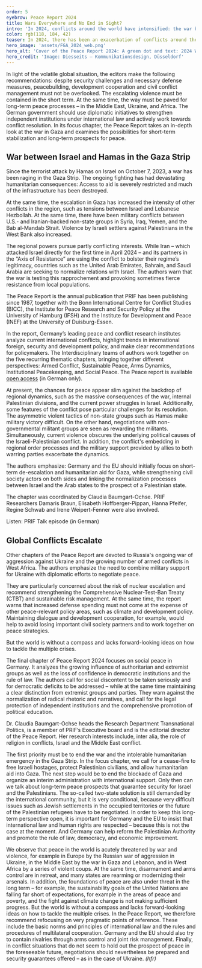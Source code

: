 ```yaml
---
order: 5
eyebrow: Peace Report 2024
title: Wars Everywhere and No End in Sight?
intro: 'In 2024, conflicts around the world have intensified: the war between Israel and Hamas in the Gaza Strip threatens to escalate into a regional conflagration; Russia’s war of aggression against Ukraine continues unabated; armed conflicts and military coups are destabilizing parts of West Africa. The risk of nuclear escalation also continues to rise, while international peacekeeping rules and institutions are losing their binding force. The Peace Report 2024 comments on these developments and outlines possible solutions.'
color: rgb(118, 184, 42)
teaser: In 2024, there has been an exacerbation of conflicts around the world. The Peace Report comments on the situation and identifies possible solutions.
hero_image: 'assets/FGA_2024_web.png'
hero_alt: 'Cover of the Peace Report 2024: A green dot and text: 2024 Welt ohne Kompass / friedensgutachten.'
hero_credit: 'Image: Diesseits – Kommunikationsdesign, Düsseldorf'
---
```


<Leadin>In light of the</Leadin> volatile global situation, the editors make the following recommendations: despite security challenges and necessary defense measures, peacebuilding, development cooperation and civil conflict management must not be overlooked. The escalating violence must be contained in the short term. At the same time, the way must be paved for long-term peace processes – in the Middle East, Ukraine, and Africa. The German government should use diplomatic initiatives to strengthen independent institutions under international law and actively work towards conflict resolution. In its focus chapter, the Peace Report takes an in-depth look at the war in Gaza and examines the possibilities for short-term stabilization and long-term prospects for peace.

## War between Israel and Hamas in the Gaza Strip

Since the terrorist attack by Hamas on Israel on October 7, 2023, a war has been raging in the Gaza Strip. The ongoing fighting has had devastating humanitarian consequences: Access to aid is severely restricted and much of the infrastructure has been destroyed.

At the same time, the escalation in Gaza has increased the intensity of other conflicts in the region, such as tensions between Israel and Lebanese Hezbollah. At the same time, there have been military conflicts between U.S.- and Iranian-backed non-state groups in Syria, Iraq, Yemen, and the Bab al-Mandab Strait. Violence by Israeli settlers against Palestinians in the West Bank also increased.

The regional powers pursue partly conflicting interests. While Iran – which attacked Israel directly for the first time in April 2024 – and its partners in the “Axis of Resistance” are using the conflict to bolster their regime’s legitimacy, countries such as the United Arab Emirates, Bahrain, and Saudi Arabia are seeking to normalize relations with Israel. The authors warn that the war is testing this rapprochement and provoking sometimes fierce resistance from local populations.

<Callout eyebrow="INFO BOX" title="The Peace Report" expandable={false}>

The Peace Report is the annual publication that PRIF has been publishing since 1987, together with the Bonn International Centre for Conflict Studies (BICC), the Institute for Peace Research and Security Policy at the University of Hamburg (IFSH) and the Institute for Development and Peace (INEF) at the University of Duisburg-Essen.

In the report, Germany’s leading peace and conflict research institutes analyze current international conflicts, highlight trends in international foreign, security and development policy, and make clear recommendations for policymakers. The Interdisciplinary teams of authors work together on the five recurring thematic chapters, bringing together different perspectives: Armed Conflict, Sustainable Peace, Arms Dynamics, Institutional Peacekeeping, and Social Peace. The Peace report is available [open access]([https://friedensgutachten.de/user/pages/03.archiv/2024/02.ausgabe/FGA2024_gesamt.pdf) (in German only).

</Callout>

At present, the chances for peace appear slim against the backdrop of regional dynamics, such as the massive consequences of the war, internal Palestinian divisions, and the current power struggles in Israel. Additionally, some features of the conflict pose particular challenges for its resolution. The asymmetric violent tactics of non-state groups such as Hamas make military victory difficult. On the other hand, negotiations with non-governmental militant groups are seen as rewarding the militants. Simultaneously, current violence obscures the underlying political causes of the Israeli-Palestinian conflict. In addition, the conflict's embedding in regional order processes and the military support provided by allies to both warring parties exacerbate the dynamics.

The authors emphasize: Germany and the EU should initially focus on short-term de-escalation and humanitarian aid for Gaza, while strengthening civil society actors on both sides and linking the normalization processes between Israel and the Arab states to the prospect of a Palestinian state.

The chapter was coordinated by Claudia Baumgart-Ochse. PRIF Researchers Damaris Braun, Elisabeth Hoffberger-Pippan, Hanna Pfeifer, Regine Schwab and Irene Weipert-Fenner were also involved.

<Figure
  size="medium"
  src="assets/BPK_web.jpg"
  credit="Photo: PRIF"
  license="PRIF"
  alt="Four people stand in front of a wall with the writing Bundespressekonferenz on it. They hold the 2024 Peace Report in their hands."
></Figure>

<CallToAction url="https://blog.prif.org/2024/09/05/prif-talk-010-das-friedensgutachten-2024/">

Listen: PRIF Talk episode (in German)

</CallToAction>

## Global Conflicts Escalate

Other chapters of the Peace Report are devoted to Russia's ongoing war of aggression against Ukraine and the growing number of armed conflicts in West Africa. The authors emphasize the need to combine military support for Ukraine with diplomatic efforts to negotiate peace.

They are particularly concerned about the risk of nuclear escalation and recommend strengthening the Comprehensive Nuclear-Test-Ban Treaty (CTBT) and sustainable risk management. At the same time, the report warns that increased defense spending must not come at the expense of other peace-relevant policy areas, such as climate and development policy. Maintaining dialogue and development cooperation, for example, would help to avoid losing important civil society partners and to work together on peace strategies.

<Quote>

But the world is without a compass and lacks forward-looking ideas on how to tackle the multiple crises.

</Quote>

The final chapter of Peace Report 2024 focuses on social peace in Germany. It analyzes the growing influence of authoritarian and extremist groups as well as the loss of confidence in democratic institutions and the rule of law. The authors call for social discontent to be taken seriously and for democratic deficits to be addressed – while at the same time maintaining a clear distinction from extremist groups and parties. They warn against the normalization of radical rhetoric and narratives, and call for the legal protection of independent institutions and the comprehensive promotion of political education.


<Interview title="Interview with Claudia-Baumgart-Ochse">

<InterviewParticipant name="Claudia Baumgart-Ochse" image="assets/CBO_Portrait_web.jpg">

Dr. Claudia Baumgart-Ochse heads the Research Department Transnational Politics, is a member of PRIF’s Executive board and is the editorial director of the Peace Report. Her research interests include, inter alia, the role of religion in conflicts, Israel and the Middle East conflict.

</InterviewParticipant>

<InterviewQuestion q="The focus chapter focuses on the ongoing war in Gaza and recommends keeping medium- and long-term peace prospects open. What might these peace prospects look like politically? What are the opportunities and obstacles for conflict resolution?">

The first priority must be to end the war and the intolerable humanitarian emergency in the Gaza Strip. In the focus chapter, we call for a cease-fire to free Israeli hostages, protect Palestinian civilians, and allow humanitarian aid into Gaza. The next step would be to end the blockade of Gaza and organize an interim administration with international support. Only then can we talk about long-term peace prospects that guarantee security for Israel and the Palestinians. The so-called two-state solution is still demanded by the international community, but it is very conditional, because very difficult issues such as Jewish settlements in the occupied territories or the future of the Palestinian refugees have to be negotiated. In order to keep this long-term perspective open, it is important for Germany and the EU to insist that international law and human rights are respected – because this is not the case at the moment. And Germany can help reform the Palestinian Authority and promote the rule of law, democracy, and economic improvement.

</InterviewQuestion>

<InterviewQuestion q="Overall, the Peace Report paints a sobering picture of a “world without a compass”. Why was this image chosen? How can Germany and the EU counter these negative developments?">

We observe that peace in the world is acutely threatened by war and violence, for example in Europe by the Russian war of aggression in Ukraine, in the Middle East by the war in Gaza and Lebanon, and in West Africa by a series of violent coups. At the same time, disarmament and arms control are in retreat, and many states are rearming or modernizing their arsenals. In addition, the foundations of peace are also under threat in the long term – for example, the sustainability goals of the United Nations are falling far short of expectations, for example in the areas of peace and poverty, and the fight against climate change is not making sufficient progress. But the world is without a compass and lacks forward-looking ideas on how to tackle the multiple crises. In the Peace Report, we therefore recommend refocusing on very pragmatic points of reference. These include the basic norms and principles of international law and the rules and procedures of multilateral cooperation. Germany and the EU should also try to contain rivalries through arms control and joint risk management. Finally, in conflict situations that do not seem to hold out the prospect of peace in the foreseeable future, negotiations should nevertheless be prepared and security guarantees offered – as in the case of Ukraine. *(hfr)*

</InterviewQuestion>

</Interview>
